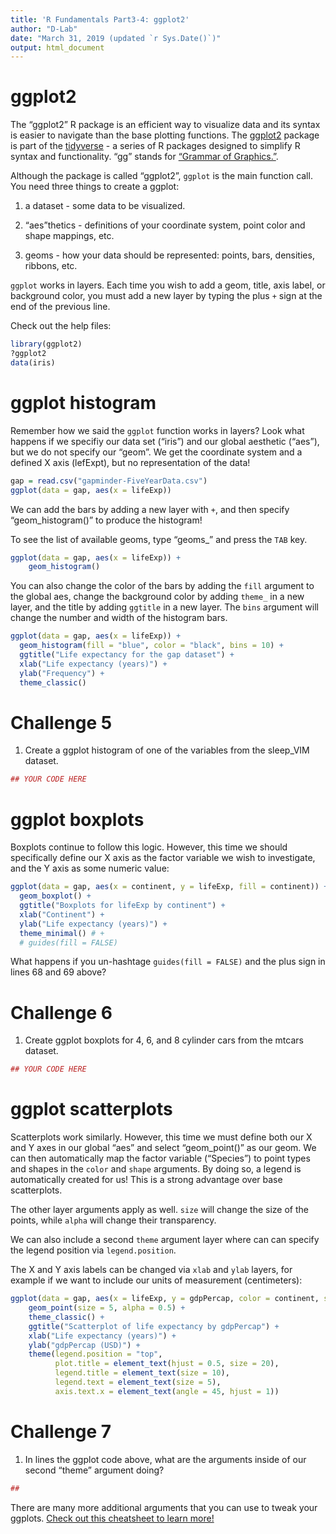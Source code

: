 ```yaml
---
title: 'R Fundamentals Part3-4: ggplot2'
author: "D-Lab"
date: "March 31, 2019 (updated `r Sys.Date()`)"
output: html_document
---
```


# ggplot2

The "ggplot2" R package is an efficient way to visualize data and its syntax is easier to navigate than the base plotting functions. The [ggplot2](http://www.sthda.com/english/wiki/ggplot2-essentials) package is part of the [tidyverse](https://www.tidyverse.org/) - a series of R packages designed to simplify R syntax and functionality. "gg" stands for ["Grammar of Graphics."](https://en.wikipedia.org/wiki/Leland_Wilkinson).  

Although the package is called "ggplot2", `ggplot` is the main function call. You need three things to create a ggplot:  

1) a dataset - some data to be visualized.  

2) "aes"thetics - definitions of your coordinate system, point color and shape mappings, etc.  

3) geoms - how your data should be represented: points, bars, densities, ribbons, etc.  

`ggplot` works in layers. Each time you wish to add a geom, title, axis label, or background color, you must add a new layer by typing the plus `+` sign at the end of the previous line.   

Check out the help files: 

```r
library(ggplot2)
?ggplot2
data(iris)
```

# ggplot histogram 

Remember how we said the `ggplot` function works in layers? Look what happens if we specifiy our data set ("iris") and our global aesthetic ("aes"), but we do not specify our "geom". We get the coordinate system and a defined X axis (lefExpt), but no representation of the data!

```r
gap = read.csv("gapminder-FiveYearData.csv")
ggplot(data = gap, aes(x = lifeExp))
```

We can add the bars by adding a new layer with `+`, and then specify "geom_histogram()" to produce the histogram! 

To see the list of available geoms, type "geoms_" and press the `TAB` key. 

```r
ggplot(data = gap, aes(x = lifeExp)) + 
    geom_histogram()
```

You can also change the color of the bars by adding the `fill` argument to the global aes, change the background color by adding `theme_` in a new layer, and the title by adding `ggtitle` in a new layer. The `bins` argument will change the number and width of the histogram bars.

```r
ggplot(data = gap, aes(x = lifeExp)) + 
  geom_histogram(fill = "blue", color = "black", bins = 10) + 
  ggtitle("Life expectancy for the gap dataset") + 
  xlab("Life expectancy (years)") + 
  ylab("Frequency") + 
  theme_classic() 
```

# **Challenge 5**
1. Create a ggplot histogram of one of the variables from the sleep_VIM dataset. 

```r
## YOUR CODE HERE
```

# ggplot boxplots

Boxplots continue to follow this logic. However, this time we should specifically define our X axis as the factor variable we wish to investigate, and the Y axis as some numeric value: 

```r
ggplot(data = gap, aes(x = continent, y = lifeExp, fill = continent)) + 
  geom_boxplot() + 
  ggtitle("Boxplots for lifeExp by continent") + 
  xlab("Continent") + 
  ylab("Life expectancy (years)") +
  theme_minimal() # + 
  # guides(fill = FALSE) 
```

What happens if you un-hashtage `guides(fill = FALSE)` and the plus sign in lines 68 and 69 above? 

# **Challenge 6**

1. Create ggplot boxplots for 4, 6, and 8 cylinder cars from the mtcars dataset.

```r
## YOUR CODE HERE
```

# ggplot scatterplots

Scatterplots work similarly. However, this time we must define both our X and Y axes in our global "aes" and select "geom_point()" as our geom. We can then automatically map the factor variable ("Species") to point types and shapes in the `color` and `shape` arguments. By doing so, a legend is automatically created for us! This is a strong advantage over base scatterplots.  

The other layer arguments apply as well. `size` will change the size of the points, while `alpha` will change their transparency. 

We can also include a second `theme` argument layer where can can specify the legend position via `legend.position`. 

The X and Y axis labels can be changed via `xlab` and `ylab` layers, for example if we want to include our units of measurement (centimeters):

```r
ggplot(data = gap, aes(x = lifeExp, y = gdpPercap, color = continent, shape = continent)) + 
    geom_point(size = 5, alpha = 0.5) + 
    theme_classic() +
    ggtitle("Scatterplot of life expectancy by gdpPercap") +
    xlab("Life expectancy (years)") + 
    ylab("gdpPercap (USD)") + 
    theme(legend.position = "top",
          plot.title = element_text(hjust = 0.5, size = 20),
          legend.title = element_text(size = 10),
          legend.text = element_text(size = 5),
          axis.text.x = element_text(angle = 45, hjust = 1)) 
```

# **Challenge 7** 

1. In lines the ggplot code above, what are the arguments inside of our second "theme" argument doing?

```r
## 
```

There are many more additional arguments that you can use to tweak your ggplots. [Check out this cheatsheet to learn more!](https://www.rstudio.com/resources/cheatsheets/#ggplot2)

<div class="tocify-extend-page" data-unique="tocify-extend-page" style="height: 0;"></div>